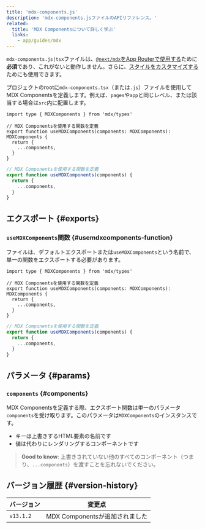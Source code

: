 ```yaml
---
title: 'mdx-components.js'
description: 'mdx-components.jsファイルのAPIリファレンス。'
related:
  title: 'MDX Componentsについて詳しく学ぶ'
  links:
    - app/guides/mdx
---
```


`mdx-components.js|tsx`ファイルは、[`@next/mdx`をApp Routerで使用する](/docs/app/guides/mdx)ために**必須**であり、これがないと動作しません。さらに、[スタイルをカスタマイズする](/docs/app/guides/mdx#using-custom-styles-and-components)ためにも使用できます。

プロジェクトのrootに`mdx-components.tsx`（または`.js`）ファイルを使用してMDX Componentsを定義します。例えば、`pages`や`app`と同じレベル、または該当する場合は`src`内に配置します。

<Tabs>
<TabItem value="tsx" label="TypeScript">

```tsx title="mdx-components.tsx" switcher
import type { MDXComponents } from 'mdx/types'

// MDX Componentsを使用する関数を定義
export function useMDXComponents(components: MDXComponents): MDXComponents {
  return {
    ...components,
  }
}
```

</TabItem>
<TabItem value="js" label="JavaScript">

```js title="mdx-components.js" switcher
// MDX Componentsを使用する関数を定義
export function useMDXComponents(components) {
  return {
    ...components,
  }
}
```

</TabItem>
</Tabs>

## エクスポート {#exports}

### `useMDXComponents`関数 {#usemdxcomponents-function}

ファイルは、デフォルトエクスポートまたは`useMDXComponents`という名前で、単一の関数をエクスポートする必要があります。

<Tabs>
<TabItem value="tsx" label="TypeScript">

```tsx title="mdx-components.tsx" switcher
import type { MDXComponents } from 'mdx/types'

// MDX Componentsを使用する関数を定義
export function useMDXComponents(components: MDXComponents): MDXComponents {
  return {
    ...components,
  }
}
```

</TabItem>
<TabItem value="js" label="JavaScript">

```js title="mdx-components.js" switcher
// MDX Componentsを使用する関数を定義
export function useMDXComponents(components) {
  return {
    ...components,
  }
}
```

</TabItem>
</Tabs>

## パラメータ {#params}

### `components` {#components}

MDX Componentsを定義する際、エクスポート関数は単一のパラメータ`components`を受け取ります。このパラメータは`MDXComponents`のインスタンスです。

- キーは上書きするHTML要素の名前です
- 値は代わりにレンダリングするコンポーネントです

> **Good to know**: 上書きされていない他のすべてのコンポーネント（つまり、`...components`）を渡すことを忘れないでください。

## バージョン履歴 {#version-history}

| バージョン | 変更点                         |
| ---------- | ------------------------------ |
| `v13.1.2`  | MDX Componentsが追加されました |
